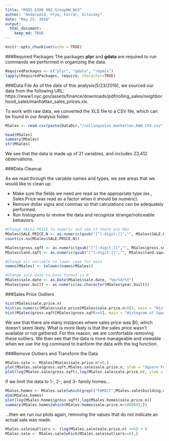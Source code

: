 ```yaml
---
title: "MSDS 6306_402_GroupHW_Wk3"
author: "Anderwald, Frye, Farrar, Vitovsky"
date: "May 25, 2016"
output: 
  html_document:
    keep_md: TRUE
---
```


```r
knitr::opts_chunk$set(echo = TRUE)
```


###Required Packages
The packages **plyr** and **gdata** are required to run commands we performed in organizing the data. 


```r
RequiredPackages <- c("plyr", "gdata", "repmis")
lapply(RequiredPackages, require, character=TRUE)
```


###Data File
As of the date of this analysis(5/23/2016), we sourced our data from the following URL: https://www1.nyc.gov/assets/finance/downloads/pdf/rolling_sales/neighborhood_sales/manhattan_sales_prices.xls.  

To work with raw data, we converted the XLS file to a CSV file, which can be found in our Analysis folder. 

```r
MSales <- read.csv(paste(DataDir,"/rollingsales_manhattan_RAW_CSV.csv",sep = ""), skip=4, header=TRUE)
```

```r
head(MSales)
summary(MSales)
str(MSales)
```

We see that the data is made up of 21 variables, and includes 23,412 observations. 

###Data Cleanup

As we read through the variable names and types, we see areas that we would like to clean up:

* Make sure the fields we need are read as the appropriate type (ex., Sales.Price was read as a factor when it should be numeric).
* Remove dollar signs and commas so that calculations can be adequately    
  performed.
* Run histograms to review the data and recognize strange/noticeable behaviors.
  
```r
#Change SALES.PRICE to numeric and see if there are NAs
MSales$SALE.PRICE.N <- as.numeric(gsub("[^[:digit:]]","", MSales$SALE.PRICE))
count(is.na(MSales$SALE.PRICE.N))
```
```r
MSales$gross.sqft <- as.numeric(gsub("[^[:digit:]]","", MSales$gross.square.feet))
MSales$land.sqft <- as.numeric(gsub("[^[:digit:]]","", MSales$land.square.feet))
```

```r
#Change all variable to lower case for ease
names(MSales) <- tolower(names(MSales))

```

```r
#Change sale.date to Date format in R
MSales$sale.date <- as.Date(MSales$sale.date, "%m/%d/%Y")
MSales$year.built <- as.numeric(as.character(MSales$year.built))
```

###Sales Price Outliers

```r
hist(MSales$sale.price.n) 
hist(as.numeric(MSales$sale.price[MSales$sale.price.n>0]), main = "Histogram of Sales Prices", xlab = "Sales Price", col = "red")
hist(MSales$gross.sqft[MSales$gross.sqft==0], main = "Histogram of Square Feet", xlab = "Square Feet", col = "red")
```

We see that there are many instances where sales price was $0, which doesn't seem likely.  What is more likely is that the sales price wasn't available or not gathered.  For this reason, we are comfortable removing these outliers.  We then see that the data is more manageable and viewable when we use the log command to tranform the data with the log function.

###Remove Outliers and Transform the Data

```r
MSales.sale <- MSales[MSales$sale.price.n!=0,]
plot(MSales.sale$gross.sqft,MSales.sale$sale.price.n, ylab = "Square Feet", xlab = "Sales Price")
plot(log(MSales.sale$gross.sqft),log(MSales.sale$sale.price.n), ylab = "Log of Square Feet", xlab = "Log of Sales Price")
```

If we limit the data to 1-, 2-, and 3- family homes...

```r
MSales.homes <- MSales.sale[which(grepl("FAMILY",MSales.sale$building.class.category)),]
dim(MSales.homes)
plot(log(MSales.homes$gross.sqft),log(MSales.homes$sale.price.n))
summary(MSales.homes[which(MSales.homes$sale.price.n<100000),])
```
...then we run our plots again, removing the values that do not indicate an actual sale was made.


```r
MSales.sale$outliers <- (log(MSales.sale$sale.price.n) <=5) + 0
MSales.sale <- MSales.sale[which(MSales.sale$outliers==0),]
```


